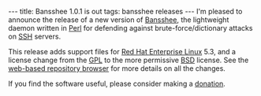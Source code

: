 ---
title: Bansshee 1.0.1 is out
tags: bansshee releases
---
I'm pleased to announce the release of a new version of [http://bansshee.wincent.com/ Bansshee], the lightweight daemon written in [[Perl]] for defending against brute-force/dictionary attacks on [[SSH]] servers.

This release adds support files for [[Red Hat Enterprise Linux]] 5.3, and a license change from the [[GPL]] to the more permissive [[BSD]] license. See the [http://git.wincent.com/bansshee.git web-based repository browser] for more details on all the changes.

If you find the software useful, please consider making a [http://wincent.com/a/products/bansshee/#donations donation].
